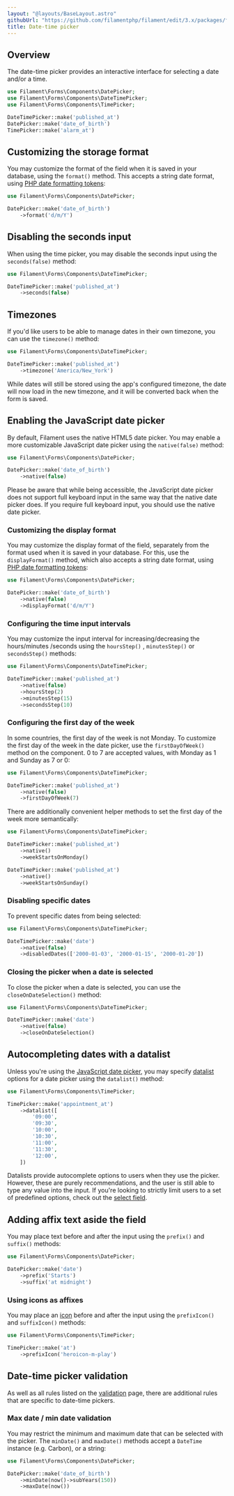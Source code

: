 ```yaml
---
layout: "@layouts/BaseLayout.astro"
githubUrl: "https://github.com/filamentphp/filament/edit/3.x/packages/forms/docs/03-fields/08-date-time-picker.md"
title: Date-time picker
---
```


## Overview

The date-time picker provides an interactive interface for selecting a date and/or a time.

```php
use Filament\Forms\Components\DatePicker;
use Filament\Forms\Components\DateTimePicker;
use Filament\Forms\Components\TimePicker;

DateTimePicker::make('published_at')
DatePicker::make('date_of_birth')
TimePicker::make('alarm_at')
```

<AutoScreenshot name="forms/fields/date-time-picker/simple" alt="Date time pickers" version="3.x" />

## Customizing the storage format

You may customize the format of the field when it is saved in your database, using the `format()` method. This accepts a string date format, using [PHP date formatting tokens](https://www.php.net/manual/en/datetime.format.php):

```php
use Filament\Forms\Components\DatePicker;

DatePicker::make('date_of_birth')
    ->format('d/m/Y')
```

## Disabling the seconds input

When using the time picker, you may disable the seconds input using the `seconds(false)` method:

```php
use Filament\Forms\Components\DateTimePicker;

DateTimePicker::make('published_at')
    ->seconds(false)
```

<AutoScreenshot name="forms/fields/date-time-picker/without-seconds" alt="Date time picker without seconds" version="3.x" />

## Timezones

If you'd like users to be able to manage dates in their own timezone, you can use the `timezone()` method:

```php
use Filament\Forms\Components\DateTimePicker;

DateTimePicker::make('published_at')
    ->timezone('America/New_York')
```

While dates will still be stored using the app's configured timezone, the date will now load in the new timezone, and it will be converted back when the form is saved.

## Enabling the JavaScript date picker

By default, Filament uses the native HTML5 date picker. You may enable a more customizable JavaScript date picker using the `native(false)` method:

```php
use Filament\Forms\Components\DatePicker;

DatePicker::make('date_of_birth')
    ->native(false)
```

<AutoScreenshot name="forms/fields/date-time-picker/javascript" alt="JavaScript-based date time picker" version="3.x" />

Please be aware that while being accessible, the JavaScript date picker does not support full keyboard input in the same way that the native date picker does. If you require full keyboard input, you should use the native date picker.

### Customizing the display format

You may customize the display format of the field, separately from the format used when it is saved in your database. For this, use the `displayFormat()` method, which also accepts a string date format, using [PHP date formatting tokens](https://www.php.net/manual/en/datetime.format.php):

```php
use Filament\Forms\Components\DatePicker;

DatePicker::make('date_of_birth')
    ->native(false)
    ->displayFormat('d/m/Y')
```

<AutoScreenshot name="forms/fields/date-time-picker/display-format" alt="Date time picker with custom display format" version="3.x" />

### Configuring the time input intervals

You may customize the input interval for increasing/decreasing the hours/minutes /seconds using the `hoursStep()` , `minutesStep()` or `secondsStep()` methods:

```php
use Filament\Forms\Components\DateTimePicker;

DateTimePicker::make('published_at')
    ->native(false)
    ->hoursStep(2)
    ->minutesStep(15)
    ->secondsStep(10)
```

### Configuring the first day of the week

In some countries, the first day of the week is not Monday. To customize the first day of the week in the date picker, use the `firstDayOfWeek()` method on the component. 0 to 7 are accepted values, with Monday as 1 and Sunday as 7 or 0:

```php
use Filament\Forms\Components\DateTimePicker;

DateTimePicker::make('published_at')
    ->native(false)
    ->firstDayOfWeek(7)
```

<AutoScreenshot name="forms/fields/date-time-picker/week-starts-on-sunday" alt="Date time picker where the week starts on Sunday" version="3.x" />

There are additionally convenient helper methods to set the first day of the week more semantically:

```php
use Filament\Forms\Components\DateTimePicker;

DateTimePicker::make('published_at')
    ->native()
    ->weekStartsOnMonday()

DateTimePicker::make('published_at')
    ->native()
    ->weekStartsOnSunday()
```

### Disabling specific dates

To prevent specific dates from being selected:

```php
use Filament\Forms\Components\DateTimePicker;

DateTimePicker::make('date')
    ->native(false)
    ->disabledDates(['2000-01-03', '2000-01-15', '2000-01-20'])
```

<AutoScreenshot name="forms/fields/date-time-picker/disabled-dates" alt="Date time picker where dates are disabled" version="3.x" />

### Closing the picker when a date is selected

To close the picker when a date is selected, you can use the `closeOnDateSelection()` method:

```php
use Filament\Forms\Components\DateTimePicker;

DateTimePicker::make('date')
    ->native(false)
    ->closeOnDateSelection()
```

## Autocompleting dates with a datalist

Unless you're using the [JavaScript date picker](./#enabling-the-javascript-date-picker), you may specify [datalist](https://developer.mozilla.org/en-US/docs/Web/HTML/Element/datalist) options for a date picker using the `datalist()` method:

```php
use Filament\Forms\Components\TimePicker;

TimePicker::make('appointment_at')
    ->datalist([
        '09:00',
        '09:30',
        '10:00',
        '10:30',
        '11:00',
        '11:30',
        '12:00',
    ])
```

Datalists provide autocomplete options to users when they use the picker. However, these are purely recommendations, and the user is still able to type any value into the input. If you're looking to strictly limit users to a set of predefined options, check out the [select field](./select).

## Adding affix text aside the field

You may place text before and after the input using the `prefix()` and `suffix()` methods:

```php
use Filament\Forms\Components\DatePicker;

DatePicker::make('date')
    ->prefix('Starts')
    ->suffix('at midnight')
```

<AutoScreenshot name="forms/fields/date-time-picker/affix" alt="Date time picker with affixes" version="3.x" />

### Using icons as affixes

You may place an [icon](https://blade-ui-kit.com/blade-icons?set=1#search) before and after the input using the `prefixIcon()` and `suffixIcon()` methods:

```php
use Filament\Forms\Components\TimePicker;

TimePicker::make('at')
    ->prefixIcon('heroicon-m-play')
```

<AutoScreenshot name="forms/fields/date-time-picker/prefix-icon" alt="Date time picker with prefix icon" version="3.x" />

## Date-time picker validation

As well as all rules listed on the [validation](./../validation) page, there are additional rules that are specific to date-time pickers.

### Max date / min date validation

You may restrict the minimum and maximum date that can be selected with the picker. The `minDate()` and `maxDate()` methods accept a `DateTime` instance (e.g. Carbon), or a string:

```php
use Filament\Forms\Components\DatePicker;

DatePicker::make('date_of_birth')
    ->minDate(now()->subYears(150))
    ->maxDate(now())
```

